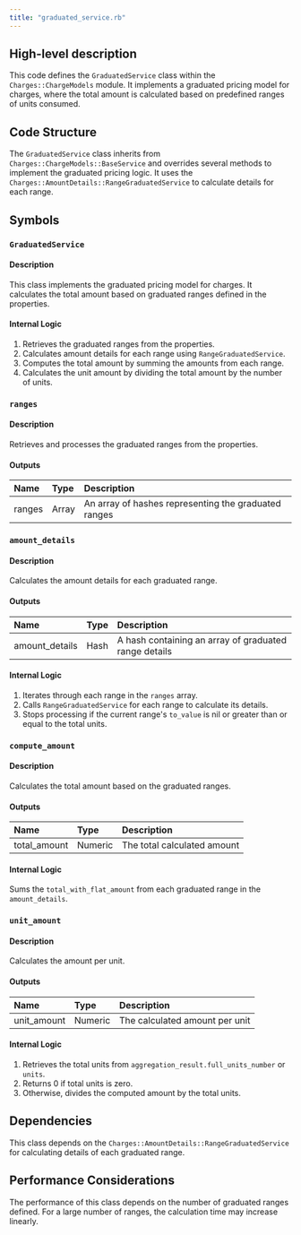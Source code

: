 ```yaml
---
title: "graduated_service.rb"
---
```


## High-level description
This code defines the `GraduatedService` class within the `Charges::ChargeModels` module. It implements a graduated pricing model for charges, where the total amount is calculated based on predefined ranges of units consumed.

## Code Structure
The `GraduatedService` class inherits from `Charges::ChargeModels::BaseService` and overrides several methods to implement the graduated pricing logic. It uses the `Charges::AmountDetails::RangeGraduatedService` to calculate details for each range.

## Symbols

### `GraduatedService`
#### Description
This class implements the graduated pricing model for charges. It calculates the total amount based on graduated ranges defined in the properties.

#### Internal Logic
1. Retrieves the graduated ranges from the properties.
2. Calculates amount details for each range using `RangeGraduatedService`.
3. Computes the total amount by summing the amounts from each range.
4. Calculates the unit amount by dividing the total amount by the number of units.

### `ranges`
#### Description
Retrieves and processes the graduated ranges from the properties.

#### Outputs
| Name | Type | Description |
|:-----|:-----|:------------|
| ranges | Array | An array of hashes representing the graduated ranges |

### `amount_details`
#### Description
Calculates the amount details for each graduated range.

#### Outputs
| Name | Type | Description |
|:-----|:-----|:------------|
| amount_details | Hash | A hash containing an array of graduated range details |

#### Internal Logic
1. Iterates through each range in the `ranges` array.
2. Calls `RangeGraduatedService` for each range to calculate its details.
3. Stops processing if the current range's `to_value` is nil or greater than or equal to the total units.

### `compute_amount`
#### Description
Calculates the total amount based on the graduated ranges.

#### Outputs
| Name | Type | Description |
|:-----|:-----|:------------|
| total_amount | Numeric | The total calculated amount |

#### Internal Logic
Sums the `total_with_flat_amount` from each graduated range in the `amount_details`.

### `unit_amount`
#### Description
Calculates the amount per unit.

#### Outputs
| Name | Type | Description |
|:-----|:-----|:------------|
| unit_amount | Numeric | The calculated amount per unit |

#### Internal Logic
1. Retrieves the total units from `aggregation_result.full_units_number` or `units`.
2. Returns 0 if total units is zero.
3. Otherwise, divides the computed amount by the total units.

## Dependencies
This class depends on the `Charges::AmountDetails::RangeGraduatedService` for calculating details of each graduated range.

## Performance Considerations
The performance of this class depends on the number of graduated ranges defined. For a large number of ranges, the calculation time may increase linearly.